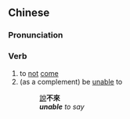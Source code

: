 {{also|不来}}
==Chinese==
{{zh-forms|s=不来}}

===Pronunciation===
{{zh-pron
|m=不lái
|cat=v
}}

===Verb===
{{zh-verb}}

# to [[not]] [[come]]
# (as a complement) be [[unable]] to
#: [[說]]'''不來'''
#: '''''unable''' to say''